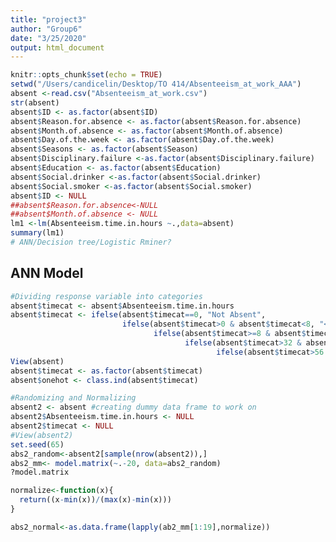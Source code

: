 ```yaml
---
title: "project3"
author: "Group6"
date: "3/25/2020"
output: html_document
---
```


```r
knitr::opts_chunk$set(echo = TRUE)
setwd("/Users/candicelin/Desktop/TO 414/Absenteeism_at_work_AAA")
absent <-read.csv("Absenteeism_at_work.csv")
str(absent)
absent$ID <- as.factor(absent$ID)
absent$Reason.for.absence <- as.factor(absent$Reason.for.absence)
absent$Month.of.absence <- as.factor(absent$Month.of.absence)
absent$Day.of.the.week <- as.factor(absent$Day.of.the.week)
absent$Seasons <- as.factor(absent$Season)
absent$Disciplinary.failure <-as.factor(absent$Disciplinary.failure)
absent$Education <- as.factor(absent$Education)
absent$Social.drinker <-as.factor(absent$Social.drinker)
absent$Social.smoker <-as.factor(absent$Social.smoker)
absent$ID <- NULL
##absent$Reason.for.absence<-NULL
##absent$Month.of.absence <- NULL
lm1 <-lm(Absenteeism.time.in.hours ~.,data=absent)
summary(lm1)
# ANN/Decision tree/Logistic Rminer?
```

## ANN Model
```r
#Dividing response variable into categories 
absent$timecat <- absent$Absenteeism.time.in.hours
absent$timecat <- ifelse(absent$timecat==0, "Not Absent", 
                         ifelse(absent$timecat>0 & absent$timecat<8, "<1 day", 
                                ifelse(absent$timecat>=8 & absent$timecat<=32, "1-4 days", 
                                       ifelse(absent$timecat>32 & absent$timecat<=56, "1 week", 
                                              ifelse(absent$timecat>56 & absent$timecat<=96, "2 weeks", "3 weeks")))))
View(absent)
absent$timecat <- as.factor(absent$timecat)
absent$onehot <- class.ind(absent$timecat)

#Randomizing and Normalizing
absent2 <- absent #creating dummy data frame to work on 
absent2$Absenteeism.time.in.hours <- NULL
absent2$timecat <- NULL
#View(absent2)
set.seed(65)
abs2_random<-absent2[sample(nrow(absent2)),]
abs2_mm<- model.matrix(~.-20, data=abs2_random)
?model.matrix

normalize<-function(x){
  return((x-min(x))/(max(x)-min(x)))
}

abs2_normal<-as.data.frame(lapply(ab2_mm[1:19],normalize))

```

